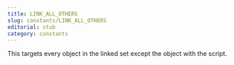 ```yaml
---
title: LINK_ALL_OTHERS
slug: constants/LINK_ALL_OTHERS
editorial: stub
category: constants
---
```


<LSLConstant
	name="LINK_ALL_OTHERS"
	type="integer"
	value="-2"
/>

This targets every object in the linked set except the object with the script.
